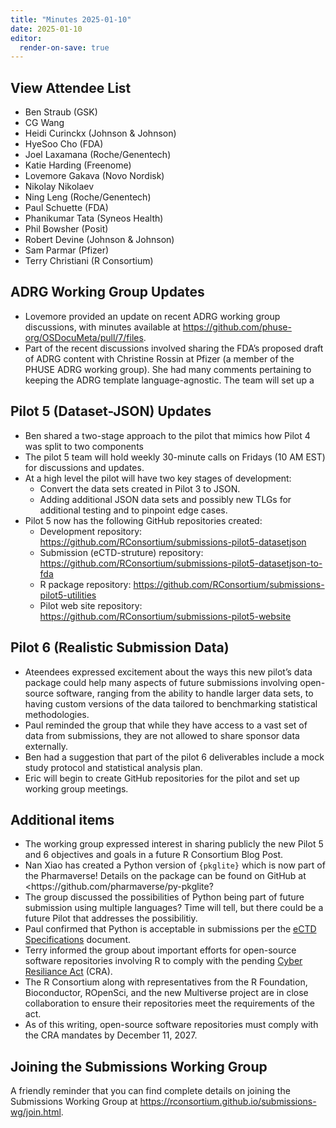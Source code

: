 ```yaml
---
title: "Minutes 2025-01-10"
date: 2025-01-10
editor:
  render-on-save: true
---
```


::: {.callout-tip collapse="true"}
## View Attendee List

- Ben Straub (GSK)
- CG Wang
- Heidi Curinckx (Johnson & Johnson)
- HyeSoo Cho (FDA)
- Joel Laxamana (Roche/Genentech)
- Katie Harding (Freenome)
- Lovemore Gakava (Novo Nordisk)
- Nikolay Nikolaev
- Ning Leng (Roche/Genentech)
- Paul Schuette (FDA)
- Phanikumar Tata (Syneos Health)
- Phil Bowsher (Posit)
- Robert Devine (Johnson & Johnson)
- Sam Parmar (Pfizer)
- Terry Christiani (R Consortium)
:::

## ADRG Working Group Updates

* Lovemore provided an update on recent ADRG working group discussions, with minutes available at <https://github.com/phuse-org/OSDocuMeta/pull/7/files>.
* Part of the recent discussions involved sharing the FDA's proposed draft of ADRG content with Christine Rossin at Pfizer (a member of the PHUSE ADRG working group). She had many comments pertaining to keeping the ADRG template language-agnostic. The team will set up a

## Pilot 5 (Dataset-JSON) Updates

* Ben shared a two-stage approach to the pilot that mimics how Pilot 4 was split to two components
* The pilot 5 team will hold weekly 30-minute calls on Fridays (10 AM EST) for discussions and updates.
* At a high level the pilot will have two key stages of development:
    * Convert the data sets created in Pilot 3 to JSON.
	* Adding additional JSON data sets and possibly new TLGs for additional testing and to pinpoint edge cases. 
* Pilot 5 now has the following GitHub repositories created:
     * Development repository: <https://github.com/RConsortium/submissions-pilot5-datasetjson>
	 * Submission (eCTD-struture) repository: <https://github.com/RConsortium/submissions-pilot5-datasetjson-to-fda>
	 * R package repository: <https://github.com/RConsortium/submissions-pilot5-utilities>
	 * Pilot web site repository: <https://github.com/RConsortium/submissions-pilot5-website>

## Pilot 6 (Realistic Submission Data)

* Ateendees expressed excitement about the ways this new pilot's data package could help many aspects of future submissions involving open-source software, ranging from the ability to handle larger data sets, to having custom versions of the data tailored to benchmarking statistical methodologies.
* Paul reminded the group that while they have access to a vast set of data from submissions, they are not allowed to share sponsor data externally.
* Ben had a suggestion that part of the pilot 6 deliverables include a mock study protocol and statistical analysis plan. 
* Eric will begin to create GitHub repositories for the pilot and set up working group meetings.

## Additional items

* The working group expressed interest in sharing publicly the new Pilot 5 and 6 objectives and goals in a future R Consortium Blog Post.
* Nan Xiao has created a Python version of `{pkglite}` which is now part of the Pharmaverse! Details on the package can be found on GitHub at <https://github.com/pharmaverse/py-pkglite?
* The group discussed the possibilities of Python being part of future submission using multiple languages? Time will tell, but there could be a future Pilot that addresses the possibilitiy.
* Paul confirmed that Python is acceptable in submissions per the [eCTD Specifications](https://www.fda.gov/media/85816/download) document. 
* Terry informed the group about important efforts for open-source software repositories involving R to comply with the pending [Cyber Resiliance Act](https://digital-strategy.ec.europa.eu/en/policies/cyber-resilience-act) (CRA).
* The R Consortium along with representatives from the R Foundation, Bioconductor, ROpenSci, and the new Multiverse project are in close collaboration to ensure their repositories meet the requirements of the act.
* As of this writing, open-source software repositories must comply with the CRA mandates by December 11, 2027.

## Joining the Submissions Working Group

A friendly reminder that you can find complete details on joining the Submissions Working Group at <https://rconsortium.github.io/submissions-wg/join.html>.
